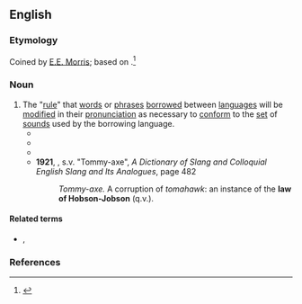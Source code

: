 ==English==
{{wikipedia|Hobson-Jobson}}

===Etymology===
Coined by [[w:Edward Ellis Morris|E.E. Morris]]; based on {{m|en|Hobson-Jobson}}.<ref>{{cite-magazine|year=2014|author=James Lambert|title=A much tortured expression: A new look at Hobson-Jobson.|volume=27|issue=1|page=54-88|magazine=International Journal of Lexicography|url=http://ijl.oxfordjournals.org/content/early/2013/11/27/ijl.ect037}}</ref>

===Noun===
{{head|en|noun}}

# The "[[rule]]" that [[word]]s or [[phrase]]s [[borrow]]ed between [[language]]s will be [[modify|modified]] in their [[pronunciation]] as necessary to [[conform]] to the [[set]] of [[sound]]s used by the borrowing language.
#* {{quote-book|en|year=1898|Morris|author={{w|Edward Ellis Morris}}| title=Austral English| page=xv| passage=In many places in the Dictionary, I find I have used the expression ‘'''the law of Hobson-Jobson'''.’ The name is an adaptation from the expression used by Col. Yule and Mr. Burnell as a name for their interesting Dictionary of Anglo-Indian words. The law is well recognised, though it has lacked a name, such as I now venture to give it.}}
#* {{RQ:Mencken American Language|chapter=8|section=2|page=51|passage=Its variations show a familiar effort to bring a new and strange word into harmony with the language—an effort arising from what philologists call the '''law of Hobson-Jobson'''.}}
#* {{RQ:Mencken American Language|chapter=50|section=3|page=344|passage=''Reckawackes'', by the '''law of Hobson-Jobson''', was turned into ''Rockaway'', and ''Pentapang'' into ''Port Tobacco''.}}
#* '''1921''', {{w|John Stephen Farmer}}, s.v. "Tommy-axe", ''A Dictionary of Slang and Colloquial English Slang and Its Analogues'', page 482
#*: ''Tommy-axe.'' A corruption of ''tomahawk'': an instance of the '''law of Hobson-Jobson''' (q.v.).

====Related terms====
* {{l|en|Hobson-Jobson}}, {{l|en|hobson-jobson}}

===References===
<references/>